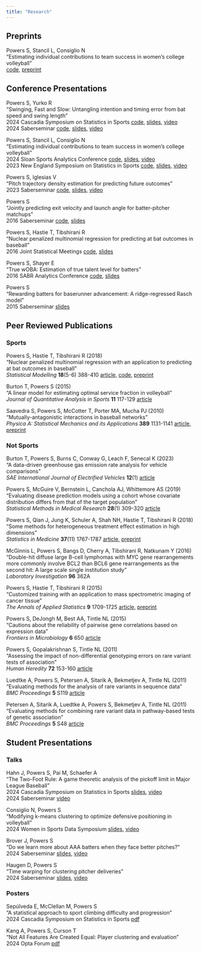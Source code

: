 ```yaml
---
title: "Research"
---
```


## Preprints

Powers S, Stancil L, Consiglio N\
"Estimating individual contributions to team success in women's college volleyball"\
[code](https://github.com/saberpowers/markov-chain-volleyball){target="blank"},
[preprint](https://arxiv.org/abs/2402.01083){target=_blank}

## Conference Presentations

Powers S, Yurko R\
"Swinging, Fast and Slow: Untangling intention and timing error from bat speed and swing length"\
2024 Cascadia Symposium on Statistics in Sports
[code](https://github.com/saberpowers/swinging-fast-and-slow){target="blank"},
[slides](https://drive.google.com/file/d/12FuQxjcDzmxETV-RaKdjPA1gbP1BLUaR){target=_blank},
[video](https://www.youtube.com/watch?v=rsJmNvDaHJc&list=PL40KH8fsrt-sX1lSf659bl1u341F76ue3){target=_blank}\
2024 Saberseminar
[code](https://github.com/saberpowers/swinging-fast-and-slow){target="blank"},
[slides](https://drive.google.com/file/d/1tmKdebUSCWPXwE2q09yf5HCdInPrOIsZ){target=_blank},
[video](https://www.youtube.com/watch?v=rQ1BsjQEWKs&list=PL40KH8fsrt-sX1lSf659bl1u341F76ue3){target=_blank}

Powers S, Stancil L, Consiglio N\
"Estimating individual contributions to team success in women's college volleyball"\
2024 Sloan Sports Analytics Conference
[code](https://github.com/saberpowers/markov-chain-volleyball){target="blank"},
[slides](https://drive.google.com/file/d/193olTWrsrSh-2qSuf67kVzfE17ZAGpRV){target=_blank},
[video](https://www.youtube.com/watch?v=we8oPw_C4zQ&list=PL40KH8fsrt-sX1lSf659bl1u341F76ue3){target=_blank}\
2023 New England Symposium on Statistics in Sports
[code](https://github.com/saberpowers/markov-chain-volleyball){target="blank"},
[slides](https://drive.google.com/file/d/1J4RUxu-oV8o_xQJi7cCvEKm8wfXS_B2Y){target=_blank},
[video](https://www.youtube.com/watch?v=kiV2QDFDMVo&list=PL40KH8fsrt-sX1lSf659bl1u341F76ue3){target=_blank}

Powers S, Iglesias V\
"Pitch trajectory density estimation for predicting future outcomes"\
2023 Saberseminar
[code](https://github.com/saberpowers/predictive-pitch-score){target=_blank},
[slides](https://drive.google.com/file/d/1MI_olwoJ6AJ1BWEVaXiWwGh63Dt7vdqj){target=_blank},
[video](https://www.youtube.com/watch?v=IgPB4TlTass&list=PL40KH8fsrt-sX1lSf659bl1u341F76ue3){target=_blank}

Powers S\
"Jointly predicting exit velocity and launch angle for batter-pitcher matchups"\
2016 Saberseminar
[code](https://github.com/saberpowers/trajectory-distribution){target=_blank},
[slides](https://drive.google.com/file/d/1dBwmXiejFQkje7MJ1mcv3-HMWg0sO1Qw){target=_blank}

Powers S, Hastie T, Tibshirani R\
"Nuclear penalized multinomial regression for predicting at bat outcomes in baseball"\
2016 Joint Statistical Meetings
[code](https://github.com/saberpowers/npmr){target=_blank},
[slides](https://drive.google.com/file/d/1ERY4Ry63w80IIGf1dUpT6qp2mcX6gHvu){target=_blank}

Powers S, Shayer E\
"True wOBA: Estimation of true talent level for batters"\
2016 SABR Analytics Conference
[code](https://github.com/sspowers/true-woba){target=_blank},
[slides](https://drive.google.com/file/d/1ROrrWrpGyONj8a9cv-VYIO-NsK9jFD-n){target=_blank}

Powers S\
"Rewarding batters for baserunner advancement: A ridge-regressed Rasch model"\
2015 Saberseminar
[slides](https://drive.google.com/file/d/1IodOhnzXWrwM-jX5CU7GLqpzVJX2iVij){target=_blank}

## Peer Reviewed Publications

### Sports

Powers S, Hastie T, Tibshirani R (2018)\
"Nuclear penalized multinomial regression with an application to predicting at bat outcomes in baseball"\
*Statistical Modelling* **18**(5-6) 388-410
[article](https://doi.org/10.1177/1471082X18777669){target=_blank},
[code](https://github.com/saberpowers/npmr){target=_blank},
[preprint](https://arxiv.org/abs/1706.10272){target=_blank}

Burton T, Powers S (2015)\
"A linear model for estimating optimal service fraction in volleyball"\
*Journal of Quantitative Analysis in Sports* **11** 117-129
[article](https://doi.org/10.1515/jqas-2014-0087){target=_blank}

Saavedra S, Powers S, McCotter T, Porter MA, Mucha PJ (2010)\
"Mutually-antagonistic interactions in baseball networks"\
*Physica A: Statistical Mechanics and its Applications* **389** 1131-1141
[article](https://doi.org/10.1016/j.physa.2009.10.038){target=_blank},
[preprint](https://arxiv.org/abs/0907.5241v2){target=_blank}

### Not Sports

Burton T, Powers S, Burns C, Conway G, Leach F, Senecal K (2023)\
"A data-driven greenhouse gas emission rate analysis for vehicle comparisons"\
*SAE International Journal of Electrified Vehicles* **12**(1)
[article](https://doi.org/10.4271/14-12-01-0006){target=_blank}

Powers S, McGuire V, Bernstein L, Canchola AJ, Whittemore AS (2019)\
"Evaluating disease prediction models using a cohort whose covariate distribution differs from that of the target population"\
*Statistical Methods in Medical Research* **28**(1) 309-320
[article](https://doi.org/10.1177/0962280217723945){target=_blank}

Powers S, Qian J, Jung K, Schuler A, Shah NH, Hastie T, Tibshirani R (2018)\
"Some methods for heterogeneous treatment effect estimation in high dimensions"\
*Statistics in Medicine* **37**(11) 1767-1787
[article](https://doi.org/10.1002/sim.7623){target=_blank},
[preprint](https://arxiv.org/abs/1707.00102){target=_blank}

McGinnis L, Powers S, Bangs D, Cherry A, Tibshirani R, Natkunam Y (2016)\
"Double-hit diffuse large B-cell lymphomas with MYC gene rearrangements more commonly involve BCL2 than BCL6 gene rearrangements as the second hit: A large scale single institution study"\
*Laboratory Investigation* **96** 362A

Powers S, Hastie T, Tibshirani R (2015)\
"Customized training with an application to mass spectrometric imaging of cancer tissue"\
*The Annals of Applied Statistics* **9** 1709-1725
[article](https://doi.org/10.1214/15-AOAS866){target=_blank},
[preprint](https://arxiv.org/abs/1601.07994){target=_blank}

Powers S, DeJongh M, Best AA, Tintle NL (2015)\
"Cautions about the reliability of pairwise gene correlations based on expression data"\
*Frontiers in Microbiology* **6** 650
[article](https://doi.org/10.3389/fmicb.2015.00650){target=_blank}

Powers S, Gopalakrishnan S, Tintle NL (2011)\
"Assessing the impact of non-differential genotyping errors on rare variant tests of association"\
*Human Heredity* **72** 153-160
[article](https://doi.org/10.1159/000332222){target=_blank}

Luedtke A, Powers S, Petersen A, Sitarik A, Bekmetjev A, Tintle NL (2011)\
"Evaluating methods for the analysis of rare variants in sequence data"\
*BMC Proceedings* **5** S119
[article](https://doi.org/10.1186/1753-6561-5-S9-S119){target=_blank}

Petersen A, Sitarik A, Luedtke A, Powers S, Bekmetjev A, Tintle NL (2011)\
"Evaluating methods for combining rare variant data in pathway-based tests of genetic association"\
*BMC Proceedings* **5** S48
[article](https://doi.org/10.1186/1753-6561-5-S9-S48){target=_blank}

## Student Presentations

### Talks

Hahn J, Powers S, Pai M, Schaefer A\
"The Two-Foot Rule: A game theoretic analysis of the pickoff limit in Major League Baseball"\
2024 Cascadia Symposium on Statistics in Sports
[slides](https://drive.google.com/file/d/17jveBX0U5hDRP7KH2GtvgGVATdS8wI7Q){target=_blank},
[video](https://www.youtube.com/watch?v=oOvvNnDCD5Y&list=PL40KH8fsrt-sX1lSf659bl1u341F76ue3){target=_blank}\
2024 Saberseminar
[video](https://www.youtube.com/watch?v=sVQ-b1lW8nQ&list=PL40KH8fsrt-sX1lSf659bl1u341F76ue3){target=_blank}

Consiglio N, Powers S\
"Modifying k-means clustering to optimize defensive positioning in volleyball"\
2024 Women in Sports Data Symposium
[slides](https://drive.google.com/file/d/1I7is6OWz4pjr0_LHZ4aXLhDoWhQrc-Qt/view?usp=sharing){target=_blank},
[video](https://www.youtube.com/watch?v=YtEnMA_oo-M&list=PL40KH8fsrt-sX1lSf659bl1u341F76ue3){target=_blank}

Brover J, Powers S\
"Do we learn more about AAA batters when they face better pitches?"\
2024 Saberseminar
[slides](https://drive.google.com/file/d/15tkgY2AF0itN_YAMJBSBGqdkhBkKn6bx){target=_blank},
[video](https://www.youtube.com/watch?v=58IRGftqgNk&list=PL40KH8fsrt-sX1lSf659bl1u341F76ue3){target=_blank}

Haugen D, Powers S\
"Time warping for clustering pitcher deliveries"\
2024 Saberseminar
[slides](https://drive.google.com/file/d/1W_GtgfRGmzeAktd0CIqhjcxFYQsvJfaX){target=_blank},
[video](https://docs.google.com/presentation/d/1Fv72j57Ry1Ua2r-8NvxenzSsAJQFPFp7&ouid=114765791034767974559&rtpof=true&sd=true){target=_blank}

### Posters

Sepúlveda E, McClellan M, Powers S\
"A statistical approach to sport climbing difficulty and progression"\
2024 Cascadia Symposium on Statistics in Sports
[pdf](https://drive.google.com/file/d/1Yr4v89__a6qT_zFzkCu1ber-Xb6ybAer){target=_blank}

Kang A, Powers S, Curson T\
"Not All Features Are Created Equal: Player clustering and evaluation"\
2024 Opta Forum
[pdf](https://drive.google.com/file/d/1lHfovGuNbaoPwJjo4VhS5VcErqmv3V4f){target=_blank}
